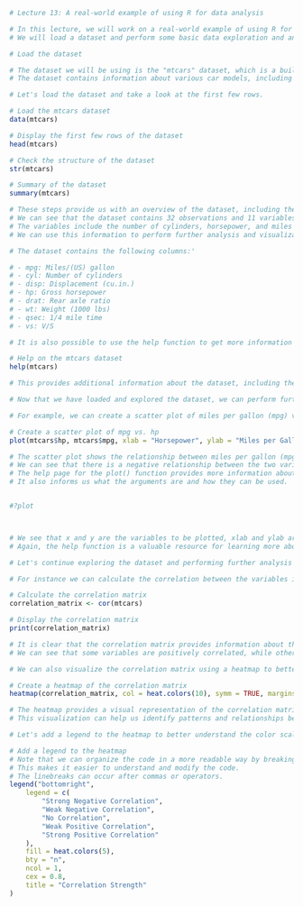
```r
# Lecture 13: A real-world example of using R for data analysis

# In this lecture, we will work on a real-world example of using R for data analysis.
# We will load a dataset and perform some basic data exploration and analysis.

# Load the dataset

# The dataset we will be using is the "mtcars" dataset, which is a built-in dataset in R.
# The dataset contains information about various car models, including the number of cylinders, horsepower, and miles per gallon (mpg).

# Let's load the dataset and take a look at the first few rows.

# Load the mtcars dataset
data(mtcars)

# Display the first few rows of the dataset
head(mtcars)

# Check the structure of the dataset
str(mtcars)

# Summary of the dataset
summary(mtcars)

# These steps provide us with an overview of the dataset, including the column names, data types, and summary statistics.
# We can see that the dataset contains 32 observations and 11 variables.
# The variables include the number of cylinders, horsepower, and miles per gallon (mpg) of each car model.
# We can use this information to perform further analysis and visualization of the dataset.

# The dataset contains the following columns:'

# - mpg: Miles/(US) gallon
# - cyl: Number of cylinders
# - disp: Displacement (cu.in.)
# - hp: Gross horsepower
# - drat: Rear axle ratio
# - wt: Weight (1000 lbs)
# - qsec: 1/4 mile time
# - vs: V/S

# It is also possible to use the help function to get more information about the dataset (since it is a built-in dataset in R).

# Help on the mtcars dataset
help(mtcars)

# This provides additional information about the dataset, including the source and description of the dataset.

# Now that we have loaded and explored the dataset, we can perform further analysis and visualization to gain insights from the data.

# For example, we can create a scatter plot of miles per gallon (mpg) versus horsepower to see if there is a relationship between the two variables.

# Create a scatter plot of mpg vs. hp
plot(mtcars$hp, mtcars$mpg, xlab = "Horsepower", ylab = "Miles per Gallon", main = "Scatter Plot of MPG vs. Horsepower")

# The scatter plot shows the relationship between miles per gallon (mpg) and horsepower for the car models in the dataset.
# We can see that there is a negative relationship between the two variables, with higher horsepower values corresponding to lower miles per gallon values.
# The help page for the plot() function provides more information about customizing plots and adding labels and titles.
# It also informs us what the arguments are and how they can be used.


#?plot



# We see that x and y are the variables to be plotted, xlab and ylab are the labels for the x and y axes, and main is the title of the plot.
# Again, the help function is a valuable resource for learning more about functions and how to use them in R.

# Let's continue exploring the dataset and performing further analysis to gain insights from the data.

# For instance we can calculate the correlation between the variables in the dataset.

# Calculate the correlation matrix
correlation_matrix <- cor(mtcars)

# Display the correlation matrix
print(correlation_matrix)

# It is clear that the correlation matrix provides information about the relationships between the variables in the dataset.
# We can see that some variables are positively correlated, while others are negatively correlated.

# We can also visualize the correlation matrix using a heatmap to better understand the relationships between the variables.

# Create a heatmap of the correlation matrix
heatmap(correlation_matrix, col = heat.colors(10), symm = TRUE, margins = c(10, 10))

# The heatmap provides a visual representation of the correlation matrix, with warmer colors indicating stronger positive correlations and cooler colors indicating stronger negative correlations.
# This visualization can help us identify patterns and relationships between the variables in the dataset.

# Let's add a legend to the heatmap to better understand the color scale.

# Add a legend to the heatmap
# Note that we can organize the code in a more readable way by breaking it into multiple lines.
# This makes it easier to understand and modify the code.
# The linebreaks can occur after commas or operators.
legend("bottomright",
    legend = c(
        "Strong Negative Correlation",
        "Weak Negative Correlation",
        "No Correlation",
        "Weak Positive Correlation",
        "Strong Positive Correlation"
    ),
    fill = heat.colors(5),
    bty = "n",
    ncol = 1,
    cex = 0.8,
    title = "Correlation Strength"
)
```

